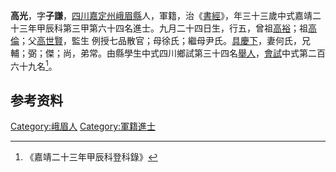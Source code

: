 {{明清人物信息框
| 姓名 = 高光
| 原名 =
| 圖片名稱= 
| 圖片大小 =
| 圖片說明 = 
| 最高職務 =
| 國家 = 大明 
| 爵位 =
| 籍貫 = [[四川|四川]][[嘉定州_(明朝)|嘉定州]][[峨眉縣|峨眉縣]]
| 族裔 = 
| 字號 = 
| 諡號 =
| 出生日期 = 九月二十四日
| 出生地點 = 
| 逝世日期 = 卒年不詳 
| 逝世地點 =
| 墓葬 =
| 配偶 = 何氏
| 親屬 = 曾祖[[高裕|高裕]]，祖[[高倫|高倫]]，父[[高世賢|高世賢]]，母徐氏；繼母尹氏
| 出身 =
* 嘉靖二十三年甲辰科同進士出身
| 經歷 =
| 著作 = 
}}
'''高光'''{{BD|1512年||？年||}}，字'''子謙'''，[[四川|四川]][[嘉定州_(明朝)|嘉定州]][[峨眉縣|峨眉縣]]人，軍籍，治《[[書經|書經]]》，年三十三歲中式嘉靖二十三年甲辰科第三甲第六十四名進士。九月二十四日生，行五，曾祖[[高裕|高裕]]；祖[[高倫|高倫]]；父[[高世賢|高世賢]]，監生 例授七品散官；母徐氏；繼母尹氏。[[具慶下|具慶下]]，妻何氏，兄輔；弼；傑；尚，弟常。由縣學生中式四川鄉試第三十四名[[舉人|舉人]]，[[會試|會試]]中式第二百六十九名<ref>《嘉靖二十三年甲辰科登科錄》</ref>。

== 参考资料 ==
{{reflist}}

{{嘉靖二十三年甲辰科殿试金榜}}

{{Authority control}}
{{DEFAULTSORT:}}
[[Category:峨眉人|Category:峨眉人]]
[[Category:軍籍進士|Category:軍籍進士]]


{{明朝人物小作品}}